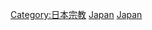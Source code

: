 {{Commonscat|Christianity in Japan}}

[[Category:日本宗教|Category:日本宗教]]
[[Category:東亞基督教|Japan]]
[[Category:亚洲各国基督教|Japan]]